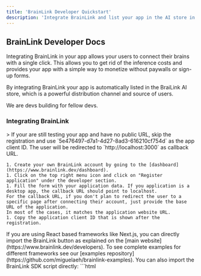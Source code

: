 ```yaml
---
title: 'BrainLink Developer Quickstart'
description: 'Integrate BrainLink and list your app in the AI store in 5 minutes.'
---
```


## BrainLink Developer Docs

Integrating BrainLink in your app allows your users to connect their brains with a single click.
This allows you to get rid of the inference costs and provides your app with a simple way to monetize without paywalls or sign-up forms.

By integrating BrainLink your app is automatically listed in the BraiLink AI store, which is a powerful distribution channel and source of users.

We are devs building for fellow devs.

### Integrating BrainLink

<AccordionGroup>
  <Accordion icon="github" title="Register your application with BrainLink">
    > If your are still testing your app and have no public URL, skip the registration and use `5e476497-d7a1-4d27-8ad3-616210cf754d` as the app client ID. The user will be redirected to `http://localhost:3000` as callback URL.

    1. Create your own BrainLink account by going to the [dashboard](https://www.brainlink.dev/dashboard).
    1. Click on the top right menu icon and click on "Register application" under the developer section.
    1. Fill the form with your application data. If you application is a desktop app, the callback URL should point to localhost.
    For the callback URL, if you don't plan to redirect the user to a specific page after connecting their account, just provide the base URL of the application.
    In most of the cases, it matches the application website URL.
    1. Copy the application client ID that is shown after the registration.
  </Accordion>
  <Accordion icon="rectangle-terminal" title="For React based frameworks like Next.js">
    If you are using React based frameworks like Next.js, you can directly import the BrainLink button as explained on the [main website](https://www.brainlink.dev/developers).
    To see complete examples for different frameworks see our [examples repository](https://github.com/miguelaeh/brainlink-examples).
  </Accordion>
  <Accordion icon="rectangle-terminal" title="For the rest">
    You can also import the BrainLink SDK script directly:
    ```html
    <script type="module" src="https://unpkg.com/@brainlink/spa-sdk/dist/index.js" crossOrigin="anonymous" />
    ```

    Then, create a button and set as the `on-click` attribute the `BrainLink.startCodeExchange(appClientId, appCallbackUrl);` method.
    The application client ID must be the one you generated in the previous step and the callback URL is optional. You just need to provide a callback URL if you want
    the user to be redirected to a different page after connecting his BrainLink account, otherwise, it will remain on the same page.
  </Accordion>
</AccordionGroup>

And that's all! Now your users will pay for the inference they consume by connecting their BrainLink account with your application in one click, so you don't have
to request them API keys.

### Running inference

BrainLink's API is fully OpenAI compatible, so you can directly use the OpenAI SDK or any other compatible one, just change the `baseURL` to `https://www.brainlink.dev/api/v1`.

For example:

```javascript
if (BrainLink.isConnected()) {
    const userAccessToken = await BrainLink.getUserToken();
    const openai = new OpenAI({
        baseURL: "https://www.brainlink.dev/api/v1",
        apiKey: userAccessToken,
        // Required to use the OpenAI SDK in the browser.
        // Since your app is securely using the user's access token via BrainLink, it's totally safe to use the SDK on the browser.
        dangerouslyAllowBrowser: true,
    });
}

const completion = await openai?.chat.completions.create({
    model: "google/gemini-2.0-flash-lite-preview-02-05:free",
    messages: messages,
});
```

## Shortcuts

<CardGroup>

<Card title="BrainLink dashboard" icon="file" href="https://www.brainlink.dev/dashboard">
  Go to the Brainlink Dashboard
</Card>

<Card
  title="Live demo"
  icon="square-code"
  href="https://demo.brainlink.dev/"
>
  Check out the BrainLink user experience in our live demo
</Card>

</CardGroup>

